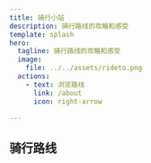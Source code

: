 ```yaml
---
title: 骑行小站
description: 骑行路线的攻略和感受
template: splash
hero:
  tagline: 骑行路线的攻略和感受
  image:
    file: ../../assets/rideto.png
  actions:
    - text: 浏览路线
      link: /about
      icon: right-arrow

---
```



## 骑行路线

<CardGrid>
	<LinkCard 
	title="国道318" 
	href='/我的骑行/01-g318成都至拉萨/d00我从成都骑到了拉萨'
	description='中国最美丽的景观大道'>
	</LinkCard>
	<LinkCard 
	title="骑行岷江" 
	href='/我的骑行/07-骑行岷江/骑行岷江/'
	description='一条滋润了成都的大河'>
	</LinkCard>	
	<LinkCard 
	title="沿河骑行" 
	href='/我的骑行/03-成都沿河骑行/'
	description='成都是一个河流城市'>
	</LinkCard>	
	<LinkCard 
	title="环海南岛" 
	href='/我的骑行/05-环海南岛骑行/环岛归来说环岛/'
	description='多年以前的快乐旅程'>
	</LinkCard>
</CardGrid>
